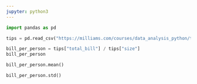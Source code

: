 ```yaml
---
jupyter: python3
---
```


```python
import pandas as pd

tips = pd.read_csv("https://milliams.com/courses/data_analysis_python/tips.csv")
```

```python
bill_per_person = tips["total_bill"] / tips["size"]
bill_per_person
```

```python
bill_per_person.mean()
```

```python
bill_per_person.std()
```

